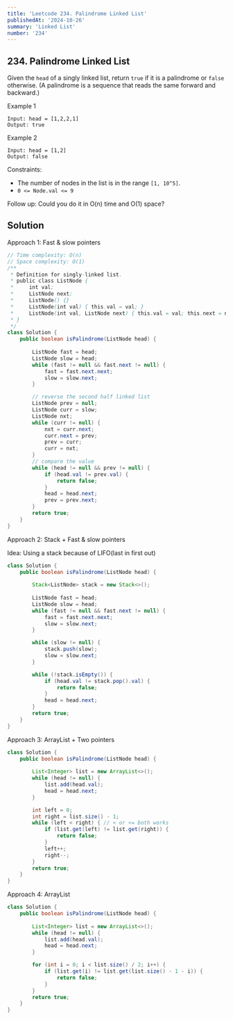 ```yaml
---
title: 'Leetcode 234. Palindrome Linked List'
publishedAt: '2024-10-26'
summary: 'Linked List'
number: '234'
---
```


## 234. Palindrome Linked List

Given the `head` of a singly linked list, return `true` if it is a palindrome or `false` otherwise.
(A palindrome is a sequence that reads the same forward and backward.)

Example 1
`````
Input: head = [1,2,2,1]
Output: true
`````

Example 2
`````
Input: head = [1,2]
Output: false
`````

Constraints:

- The number of nodes in the list is in the range `[1, 10^5]`.
- `0 <= Node.val <= 9`

Follow up: Could you do it in O(n) time and O(1) space?

## Solution
Approach 1: Fast & slow pointers
````JAVA
// Time complexity: O(n)
// Space complexity: O(1)
/**
 * Definition for singly-linked list.
 * public class ListNode {
 *     int val;
 *     ListNode next;
 *     ListNode() {}
 *     ListNode(int val) { this.val = val; }
 *     ListNode(int val, ListNode next) { this.val = val; this.next = next; }
 * }
 */
class Solution {
    public boolean isPalindrome(ListNode head) {
        
        ListNode fast = head;
        ListNode slow = head;
        while (fast != null && fast.next != null) {
            fast = fast.next.next;
            slow = slow.next;
        }

        // reverse the second half linked list
        ListNode prev = null;
        ListNode curr = slow;
        ListNode nxt;
        while (curr != null) {
            nxt = curr.next;
            curr.next = prev;
            prev = curr;
            curr = nxt;
        }
        // compare the value
        while (head != null && prev != null) {
            if (head.val != prev.val) {
                return false;
            }
            head = head.next;
            prev = prev.next;
        }
        return true;
    }
}
````

Approach 2: Stack + Fast & slow pointers

Idea: Using a stack because of LIFO(last in first out)
````JAVA
class Solution {
    public boolean isPalindrome(ListNode head) {
        
        Stack<ListNode> stack = new Stack<>();
        
        ListNode fast = head;
        ListNode slow = head;
        while (fast != null && fast.next != null) {
            fast = fast.next.next;
            slow = slow.next;
        }

        while (slow != null) {
            stack.push(slow);
            slow = slow.next;
        }

        while (!stack.isEmpty()) {
            if (head.val != stack.pop().val) {
                return false;
            }
            head = head.next;
        }
        return true;
    }
}
````

Approach 3: ArrayList + Two pointers
````JAVA
class Solution {
    public boolean isPalindrome(ListNode head) {
        
        List<Integer> list = new ArrayList<>();
        while (head != null) {
            list.add(head.val);
            head = head.next;
        }

        int left = 0;
        int right = list.size() - 1;
        while (left < right) { // < or <= both works
            if (list.get(left) != list.get(right)) {
                return false;
            }
            left++;
            right--;
        }
        return true;
    }
}
````

Approach 4: ArrayList
````JAVA
class Solution {
    public boolean isPalindrome(ListNode head) {
        
        List<Integer> list = new ArrayList<>();
        while (head != null) {
            list.add(head.val);
            head = head.next;
        }

        for (int i = 0; i < list.size() / 2; i++) {
            if (list.get(i) != list.get(list.size() - 1 - i)) {
                return false;
            }
        }
        return true;
    }
}
````